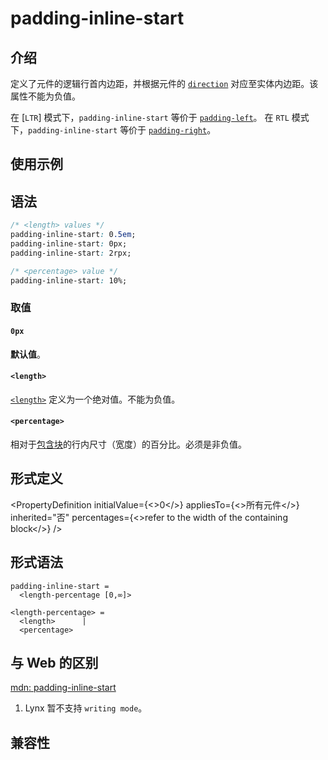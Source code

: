 # padding-inline-start

## 介绍

定义了元件的逻辑行首内边距，并根据元件的 [`direction`](./direction) 对应至实体内边距。该属性不能为负值。

在 [`LTR`] 模式下，`padding-inline-start` 等价于 [`padding-left`](./padding-left)。
在 `RTL` 模式下，`padding-inline-start` 等价于 [`padding-right`](./padding-right)。

## 使用示例


<Go
  example="css-api"
  defaultFile="src/padding-inline-start/App.tsx"
  img="https://lf-lynx.tiktok-cdns.com/obj/lynx-artifacts-oss-sg/lynx-website/assets/doc/css/padding-inline.jpg"
  entry="src/padding-inline-start"
  defaultEntryFile="dist/padding-inline-start.lynx.bundle"
/>

## 语法

```css
/* <length> values */
padding-inline-start: 0.5em;
padding-inline-start: 0px;
padding-inline-start: 2rpx;

/* <percentage> value */
padding-inline-start: 10%;
```

### 取值

#### `0px`

**默认值**。

#### `<length>`

[`<length>`](/api/css/data-type/length.mdx) 定义为一个绝对值。不能为负值。

#### `<percentage>`

相对于[包含块](https://developer.mozilla.org/zh-CN/docs/Web/CSS/Containing_block)的行内尺寸（宽度）的百分比。必须是非负值。

## 形式定义


<PropertyDefinition
  initialValue={<>0</>}
  appliesTo={<>所有元件</>}
  inherited="否"
  percentages={<>refer to the width of the containing block</>}
/>

## 形式语法

```
padding-inline-start =
  <length-percentage [0,∞]>

<length-percentage> =
  <length>      |
  <percentage>
```

## 与 Web 的区别

[mdn: padding-inline-start](https://developer.mozilla.org/zh-CN/docs/Web/CSS/padding-inline-start)

1. Lynx 暂不支持 `writing mode`。

## 兼容性


<LegacyCompatTable metadata="css/properties/padding-inline-start" />
